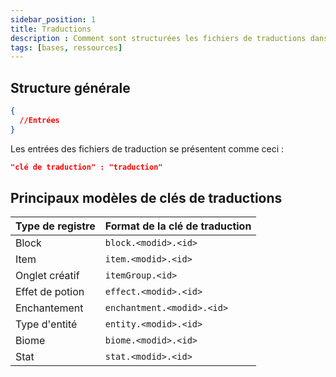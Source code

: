 ```yaml
---
sidebar_position: 1
title: Traductions
description : Comment sont structurées les fichiers de traductions dans Minecraft ?
tags: [bases, ressources]
---
```


## Structure générale

```json
{
  //Entrées
}
```

Les entrées des fichiers de traduction se présentent comme ceci :
```json
"clé de traduction" : "traduction"
```

## Principaux modèles de clés de traductions

| Type de registre | Format de la clé de traduction |
|------------------|--------------------------------|
| Block            | `block.<modid>.<id>`           |
| Item             | `item.<modid>.<id>`            |
| Onglet créatif   | `itemGroup.<id>`               |
| Effet de potion  | `effect.<modid>.<id>`          |
| Enchantement     | `enchantment.<modid>.<id>`     |
| Type d'entité    | `entity.<modid>.<id>`          |
| Biome            | `biome.<modid>.<id>`           |
| Stat             | `stat.<modid>.<id>`            |
